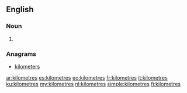 {{also|kilòmetres}}
==English==

===Noun===
{{head|en|noun plural form}}

# {{plural of|kilometre|lang=en}}

===Anagrams===
* [[kilometers#English|kilometers]]

[[ar:kilometres]]
[[es:kilometres]]
[[eo:kilometres]]
[[fr:kilometres]]
[[it:kilometres]]
[[ku:kilometres]]
[[my:kilometres]]
[[nl:kilometres]]
[[simple:kilometres]]
[[fi:kilometres]]